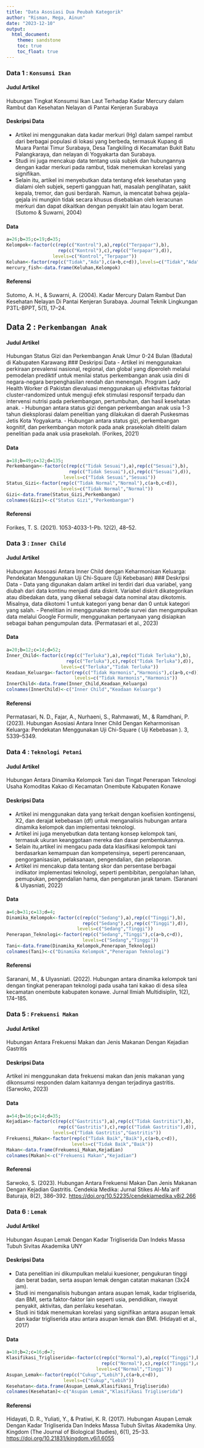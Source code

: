 ---
title: "Data Asosiasi Dua Peubah Kategorik"
author: "Risman, Mega, Ainun"
date: "2023-12-10"
output: 
  html_document:
    theme: sandstone
    toc: true
    toc_float: true
---

### **Data 1 : `Konsumsi Ikan`**

#### Judul Artikel

Hubungan Tingkat Konsumsi Ikan Laut Terhadap Kadar Mercury dalam Rambut dan Kesehatan Nelayan di Pantai Kenjeran Surabaya

#### Deskripsi Data

-   Artikel ini menggunakan data kadar merkuri (Hg) dalam sampel rambut dari berbagai populasi di lokasi yang berbeda, termasuk Kupang di Muara Pantai Timur Surabaya, Desa Tangkiling di Kecamatan Bukit Batu Palangkaraya, dan nelayan di Yogyakarta dan Surabaya.
-   Studi ini juga mencakup data tentang usia subjek dan hubungannya dengan kadar merkuri pada rambut, tidak menemukan korelasi yang signifikan.
-   Selain itu, artikel ini menyebutkan data tentang efek kesehatan yang dialami oleh subjek, seperti gangguan hati, masalah penglihatan, sakit kepala, tremor, dan gusi berdarah. Namun, ia mencatat bahwa gejala-gejala ini mungkin tidak secara khusus disebabkan oleh keracunan merkuri dan dapat dikaitkan dengan penyakit lain atau logam berat. (Sutomo & Suwarni, 2004)

#### Data

```{r}
a=26;b=35;c=19;d=35;
Kelompok<-factor(c(rep(c("Kontrol"),a),rep(c("Terpapar"),b),
                   rep(c("Kontrol"),c),rep(c("Terpapar"),d)),
                 levels=c("Kontrol","Terpapar"))
Keluhan<-factor(rep(c("Tidak","Ada"),c(a+b,c+d)),levels=c("Tidak","Ada"))
mercury_fish<-data.frame(Keluhan,Kelompok)
```

#### Referensi

Sutomo, A. H., & Suwarni, A. (2004). Kadar Mercury Dalam Rambut Dan Kesehatan Nelayan Di Pantai Kenjeran Surabaya. Journal Teknik Lingkungan P3TL-BPPT, 5(1), 17--24.

## **Data 2 : `Perkembangan Anak`**

#### Judul Artikel

Hubungan Status Gizi dan Perkembangan Anak Umur 0-24 Bulan (Baduta) di Kabupaten Karawang \### Deskripsi Data - Artikel ini menggunakan perkiraan prevalensi nasional, regional, dan global yang diperoleh melalui pemodelan prediktif untuk menilai status perkembangan anak usia dini di negara-negara berpenghasilan rendah dan menengah. Program Lady Health Worker di Pakistan dievaluasi menggunakan uji efektivitas faktorial cluster-randomized untuk menguji efek stimulasi responsif terpadu dan intervensi nutrisi pada perkembangan, pertumbuhan, dan hasil kesehatan anak. - Hubungan antara status gizi dengan perkembangan anak usia 1-3 tahun dieksplorasi dalam penelitian yang dilakukan di daerah Puskesmas Jetis Kota Yogyakarta. - Hubungan antara status gizi, perkembangan kognitif, dan perkembangan motorik pada anak prasekolah diteliti dalam penelitian pada anak usia prasekolah. (Forikes, 2021)

#### Data

```{r}
a=18;b=49;c=32;d=135;
Perkembangan<-factor(c(rep(c("Tidak Sesuai"),a),rep(c("Sesuai"),b),
                       rep(c("Tidak Sesuai"),c),rep(c("Sesuai"),d)),
                     levels=c("Tidak Sesuai","Sesuai"))
Status_Gizi<-factor(rep(c("Tidak Normal","Normal"),c(a+b,c+d)),
                    levels=c("Tidak Normal","Normal"))
Gizi<-data.frame(Status_Gizi,Perkembangan)
colnames(Gizi)<-c("Status Gizi","Perkembangan")
```

#### Referensi

Forikes, T. S. (2021). 1053-4033-1-Pb. 12(2), 48--52.

### **Data 3 : `Inner Child`**

#### Judul Artikel

Hubungan Asosoasi Antara Inner Child dengan Keharmonisan Keluarga: Pendekatan Menggunakan Uji Chi-Square (Uji Kebebasan) \### Deskripsi Data - Data yang digunakan dalam artikel ini terdiri dari dua variabel, yang diubah dari data kontinu menjadi data diskrit. Variabel diskrit dikategorikan atau dibedakan data, yang dikenal sebagai data nominal atau dikotomis. Misalnya, data dikotomi 1 untuk kategori yang benar dan 0 untuk kategori yang salah. - Penelitian ini menggunakan metode survei dan mengumpulkan data melalui Google Formulir, menggunakan pertanyaan yang disiapkan sebagai bahan pengumpulan data. (Permatasari et al., 2023)

#### Data

```{r}
a=20;b=12;c=14;d=52;
Inner_Child<-factor(c(rep(c("Terluka"),a),rep(c("Tidak Terluka"),b),
                      rep(c("Terluka"),c),rep(c("Tidak Terluka"),d)),
                    levels=c("Terluka","Tidak Terluka"))
Keadaan_Keluarga<-factor(rep(c("Tidak Harmonis","Harmonis"),c(a+b,c+d)),
                         levels=c("Tidak Harmonis","Harmonis"))
InnerChild<-data.frame(Inner_Child,Keadaan_Keluarga)
colnames(InnerChild)<-c("Inner Child","Keadaan Keluarga")
```

#### Referensi

Permatasari, N. D., Fajar, A., Nurhaeni, S., Rahmawati, M., & Ramdhani, P. (2023). Hubungan Asosiasi Antara Inner Child Dengan Keharmonisan Keluarga: Pendekatan Menggunakan Uji Chi-Square ( Uji Kebebasan ). 3, 5339--5349.

### **Data 4 : `Teknologi Petani`**

#### Judul Artikel

Hubungan Antara Dinamika Kelompok Tani dan Tingat Penerapan Teknologi Usaha Komoditas Kakao di Kecamatan Onembute Kabupaten Konawe

#### Deskripsi Data

-   Artikel ini menggunakan data yang terkait dengan koefisien kontingensi, X2, dan derajat kebebasan (df) untuk menganalisis hubungan antara dinamika kelompok dan implementasi teknologi.
-   Artikel ini juga menyebutkan data tentang konsep kelompok tani, termasuk ukuran keanggotaan mereka dan dasar pembentukannya.
-   Selain itu,artikel ini mengacu pada data klasifikasi kelompok tani berdasarkan kemampuan dan kompetensinya, seperti perencanaan, pengorganisasian, pelaksanaan, pengendalian, dan pelaporan.
-   Artikel ini mencakup data tentang skor dan persentase berbagai indikator implementasi teknologi, seperti pembibitan, pengolahan lahan, pemupukan, pengendalian hama, dan pengaturan jarak tanam. (Saranani & Ulyasniati, 2022)

#### Data

```{r}
a=6;b=31;c=13;d=4;
Dinamika_Kelompok<-factor(c(rep(c("Sedang"),a),rep(c("Tinggi"),b),
                            rep(c("Sedang"),c),rep(c("Tinggi"),d)),
                          levels=c("Sedang","Tinggi"))
Penerapan_Teknologi<-factor(rep(c("Sedang","Tinggi"),c(a+b,c+d)),
                            levels=c("Sedang","Tinggi"))
Tani<-data.frame(Dinamika_Kelompok,Penerapan_Teknologi)
colnames(Tani)<-c("Dinamika Kelompok","Penerapan Teknologi")
```

#### Referensi

Saranani, M., & Ulyasniati. (2022). Hubungan antara dinamika kelompok tani dengan tingkat penerapan teknologi pada usaha tani kakao di desa silea kecamatan onembute kabupaten konawe. Jurnal Ilmiah Multidisiplin, 1(2), 174--185.

### **Data 5 : `Frekuensi Makan`**

#### Judul Artikel

Hubungan Antara Frekuensi Makan dan Jenis Makanan Dengan Kejadian Gastritis

#### Deskripsi Data

Artikel ini menggunakan data frekuensi makan dan jenis makanan yang dikonsumsi responden dalam kaitannya dengan terjadinya gastritis. (Sarwoko, 2023)

#### Data

```{r}
a=54;b=16;c=14;d=35;
Kejadian<-factor(c(rep(c("Gastritis"),a),rep(c("Tidak Gastritis"),b),
                   rep(c("Gastritis"),c),rep(c("Tidak Gastritis"),d)),
                 levels=c("Tidak Gastritis","Gastritis"))
Frekuensi_Makan<-factor(rep(c("Tidak Baik","Baik"),c(a+b,c+d)),
                        levels=c("Tidak Baik","Baik"))
Makan<-data.frame(Frekuensi_Makan,Kejadian)
colnames(Makan)<-c("Frekuensi Makan","Kejadian")
```

#### Referensi

Sarwoko, S. (2023). Hubungan Antara Frekuensi Makan Dan Jenis Makanan Dengan Kejadian Gastritis. Cendekia Medika: Jurnal Stikes Al-Ma\`arif Baturaja, 8(2), 386--392. <https://doi.org/10.52235/cendekiamedika.v8i2.266>

### **Data 6 : `Lemak`**

#### Judul Artikel

Hubungan Asupan Lemak Dengan Kadar Trigliserida Dan Indeks Massa Tubuh Sivitas Akademika UNY

#### Deskripsi Data

-   Data penelitian ini dikumpulkan melalui kuesioner, pengukuran tinggi dan berat badan, serta asupan lemak dengan catatan makanan (3x24 jam).
-   Studi ini menganalisis hubungan antara asupan lemak, kadar trigliserida, dan BMI, serta faktor-faktor lain seperti usia, pendidikan, riwayat penyakit, aktivitas, dan perilaku kesehatan.
-   Studi ini tidak menemukan korelasi yang signifikan antara asupan lemak dan kadar trigliserida atau antara asupan lemak dan BMI. (Hidayati et al., 2017)

#### Data

```{r}
a=10;b=2;c=16;d=7;
Klasifikasi_Trigliserida<-factor(c(rep(c("Normal"),a),rep(c("Tinggi"),b),
                                   rep(c("Normal"),c),rep(c("Tinggi"),d)),
                                 levels=c("Normal","Tinggi"))
Asupan_Lemak<-factor(rep(c("Cukup","Lebih"),c(a+b,c+d)),
                     levels=c("Cukup","Lebih"))
Kesehatan<-data.frame(Asupan_Lemak,Klasifikasi_Trigliserida)
colnames(Kesehatan)<-c("Asupan Lemak","Klasifikasi Trigliserida")
```

#### Referensi

Hidayati, D. R., Yuliati, Y., & Pratiwi, K. R. (2017). Hubungan Asupan Lemak Dengan Kadar Trigliserida Dan Indeks Massa Tubuh Sivitas Akademika Uny. Kingdom (The Journal of Biological Studies), 6(1), 25--33. <https://doi.org/10.21831/kingdom.v6i1.6055>
